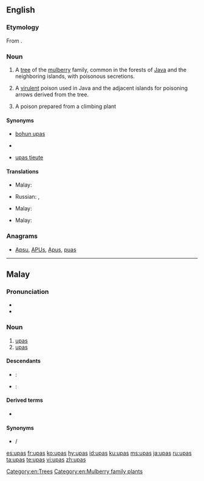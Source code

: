==English==
{{slim-wikipedia|lang=en}}

===Etymology===
From {{etyl|ms|en}} {{term|upas|lang=ms}}.

===Noun===
{{en-noun|-|es}}

# {{context|usually countable|botany|lang=en}} A [[tree]] {{taxlink|Antiaris toxicaria|species|noshow=1}} of the [[mulberry]] family, common in the forests of [[Java]] and the neighboring islands, with poisonous secretions.
# {{context|uncountable|lang=en}} A [[virulent]] poison used in Java and the adjacent islands for poisoning arrows derived from the tree.
# {{context|uncountable|lang=en}} A poison prepared from a climbing plant {{taxlink|Strychnos tieute|species|noshow=1}}

====Synonyms====
* {{sense|''Antiaris toxicaria''}} [[bohun upas]]
* {{sense|poison from ''Antiaris toxicaria''}}
* {{sense|poison from ''Strychnos tieute''}} [[upas tieute]]

====Translations====
{{trans-top|tree}}
* Malay: {{t|ms|pokok upas}}
{{trans-mid}}
* Russian: {{t+|ru|анча́р|m}}, {{t|ru|упа́с|m}}
{{trans-bottom}}
{{trans-top|poison from ''Antiaris toxicaria''}}
* Malay: {{t+|ms|upas}}
{{trans-mid}}
{{trans-bottom}}
{{trans-top|poison from ''Strychnos tieute''}}
* Malay: {{t+|ms|upas}}
{{trans-mid}}
{{trans-bottom}}

===Anagrams===
* [[Apsu#English|Apsu]], [[APUs#English|APUs]], [[Apus#English|Apus]], [[puas#English|puas]]

[[Category:en:Trees]]
[[Category:en:Mulberry family plants]]

----

==Malay==

===Pronunciation===
* {{IPA|/upas/|lang=ms}}
* {{rhymes|upas|pas|as|lang=ms}}

===Noun===
{{head|ms|noun}}

# [[#English|upas]] {{gloss|poison from Antiaris toxicaria}}
# [[#English|upas]] {{gloss|poison from Strychnos tieute}}

====Descendants====
{{top2}}
* {{etyl|en|-}}: {{l|en|upas}}
{{mid2}}
* {{etyl|ru|-}}: {{l|ru|упас}}
{{bottom}}

====Derived terms====
* {{l|ms|pokok upas}}

====Synonyms====
* {{l|ms|ipuh}} / {{l|ms|ipoh}}

[[es:upas]]
[[fr:upas]]
[[ko:upas]]
[[hy:upas]]
[[id:upas]]
[[ku:upas]]
[[ms:upas]]
[[ja:upas]]
[[ru:upas]]
[[ta:upas]]
[[te:upas]]
[[vi:upas]]
[[zh:upas]]